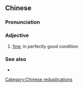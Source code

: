 ==Chinese==
{{zh-forms}}

===Pronunciation===
{{zh-pron
|c=hou2 dei6 dei6,hou2 dei6 dei6-2
|cat=a
}}

===Adjective===
{{zh-adj}}

# {{lb|zh|Cantonese}} [[fine]]; in perfectly good condition

===See also===
* {{zh-l|好好}}

[[Category:Chinese reduplications]]